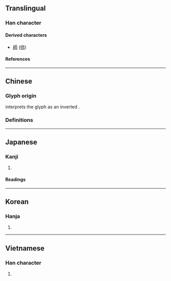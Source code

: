 {{also|币|匝|市|ㄭ}}
{{character info/new}}
==Translingual==

===Han character===
{{Han char|rn=50|rad=巾|as=01|sn=4|four=|canj=MLB|ids=⿱一巾,⿻丅冂}}

====Derived characters====
* [[師]] ([[师]])

====References====
{{Han ref|kx=0328.020|dkj=08773|dj=0632.110|hdz=10728.010|uh=5E00}}

----

==Chinese==

===Glyph origin===
{{Han etym}}
''{{w|Shuowen}}'' interprets the glyph as an inverted {{l|zh|之}}.

===Definitions===
{{zh-see|匝|v}}

----

==Japanese==

===Kanji===
{{ja-kanji|grade=|rs=巾01}}

# {{rfdef|ja|sort=巾01}}

====Readings====
{{ja-readings
|on=そう
|kun=めぐる, めぐらす, めぐり
}}

----

==Korean==

===Hanja===
{{ko-hanja|잡}}

# {{rfdef|ko|sort=巾01}}

----

==Vietnamese==

===Han character===
{{vi-readings|rs=巾01|reading=táp}}

# {{rfdef|vi|sort=巾01}}